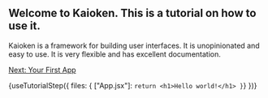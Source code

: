 
## Welcome to Kaioken. This is a tutorial on how to use it.

Kaioken is a framework for building user interfaces. 
It is unopinionated and easy to use. 
It is very flexible and has excellent documentation.

<div className="flex">
  <a href="/tutorial/your-first-app" className="link-button mb-40">Next: Your First App</a>
</div>

{useTutorialStep({
  files: {
        ["App.jsx"]: `
  return <h1>Hello world!</h1>
}
`}
})}